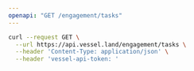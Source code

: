 ```yaml
---
openapi: "GET /engagement/tasks"
---
```


<RequestExample>

```bash Request
curl --request GET \
  --url https://api.vessel.land/engagement/tasks \
  --header 'Content-Type: application/json' \
  --header 'vessel-api-token: '
```

</RequestExample>
